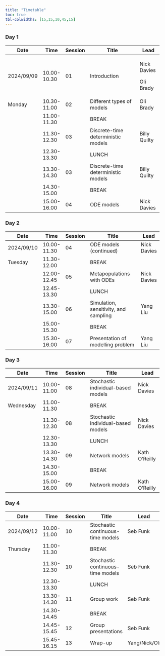```yaml
---
title: "Timetable"
toc: true
tbl-colwidths: [15,15,10,45,15]
---
```


### Day 1

+-------------+-------------+-------------+------------------------------------+--------------+
| Date        | Time        | Session     | Title                              | Lead         |
+=============+=============+=============+====================================+==============+
| 2024/09/09  | 10.00-10.30 | 01          | Introduction                       | Nick Davies  |
|             |             |             |                                    |              |
|             |             |             |                                    | Oli Brady    |
+-------------+-------------+-------------+------------------------------------+--------------+
| Monday      | 10.30-11.00 | 02          | Different types of models          | Oli Brady    |
+-------------+-------------+-------------+------------------------------------+--------------+
|             | 11.00-11.30 |             | BREAK                              |              |
+-------------+-------------+-------------+------------------------------------+--------------+
|             | 11.30-12.30 | 03          | Discrete-time deterministic models | Billy Quilty |
+-------------+-------------+-------------+------------------------------------+--------------+
|             | 12.30-13.30 |             | LUNCH                              |              |
+-------------+-------------+-------------+------------------------------------+--------------+
|             | 13.30-14.30 | 03          | Discrete-time deterministic models | Billy Quilty |
+-------------+-------------+-------------+------------------------------------+--------------+
|             | 14.30-15.00 |             | BREAK                              |              |
+-------------+-------------+-------------+------------------------------------+--------------+
|             | 15.00-16.00 | 04          | ODE models                         | Nick Davies  |
+-------------+-------------+-------------+------------------------------------+--------------+

### Day 2

+-------------+-------------+-------------+---------------------------------------+-------------+
| Date        | Time        | Session     | Title                                 | Lead        |
+=============+=============+=============+=======================================+=============+
| 2024/09/10  | 10.00-11.30 | 04          | ODE models (continued)                | Nick Davies |
+-------------+-------------+-------------+---------------------------------------+-------------+
| Tuesday     | 11.30-12.00 |             | BREAK                                 |             |
+-------------+-------------+-------------+---------------------------------------+-------------+
|             | 12.00-12.45 | 05          | Metapopulations with ODEs             | Nick Davies |
+-------------+-------------+-------------+---------------------------------------+-------------+
|             | 12.45-13.30 |             | LUNCH                                 |             |
+-------------+-------------+-------------+---------------------------------------+-------------+
|             | 13.30-15.00 | 06          | Simulation, sensitivity, and sampling | Yang Liu    |
+-------------+-------------+-------------+---------------------------------------+-------------+
|             | 15.00-15.30 |             | BREAK                                 |             |
+-------------+-------------+-------------+---------------------------------------+-------------+
|             | 15.30-16.00 | 07          | Presentation of modelling problem     | Yang Liu    |
+-------------+-------------+-------------+---------------------------------------+-------------+

### Day 3

+-------------+-------------+-------------+------------------------------------+---------------+
| Date        | Time        | Session     | Title                              | Lead          |
+=============+=============+=============+====================================+===============+
| 2024/09/11  | 10.00-11.00 | 08          | Stochastic individual-based models | Nick Davies   |
+-------------+-------------+-------------+------------------------------------+---------------+
| Wednesday   | 11.00-11.30 |             | BREAK                              |               |
+-------------+-------------+-------------+------------------------------------+---------------+
|             | 11.30-12.30 | 08          | Stochastic individual-based models | Nick Davies   |
+-------------+-------------+-------------+------------------------------------+---------------+
|             | 12.30-13.30 |             | LUNCH                              |               |
+-------------+-------------+-------------+------------------------------------+---------------+
|             | 13.30-14.30 | 09          | Network models                     | Kath O'Reilly |
+-------------+-------------+-------------+------------------------------------+---------------+
|             | 14.30-15.00 |             | BREAK                              |               |
+-------------+-------------+-------------+------------------------------------+---------------+
|             | 15.00-16.00 | 09          | Network models                     | Kath O'Reilly |
+-------------+-------------+-------------+------------------------------------+---------------+

### Day 4

+-------------+-------------+-------------+-----------------------------------+---------------+
| Date        | Time        | Session     | Title                             | Lead          |
+=============+=============+=============+===================================+===============+
| 2024/09/12  | 10.00-11.00 | 10          | Stochastic continuous-time models | Seb Funk      |
+-------------+-------------+-------------+-----------------------------------+---------------+
| Thursday    | 11.00-11.30 |             | BREAK                             |               |
+-------------+-------------+-------------+-----------------------------------+---------------+
|             | 11.30-12.30 | 10          | Stochastic continuous-time models | Seb Funk      |
+-------------+-------------+-------------+-----------------------------------+---------------+
|             | 12.30-13.30 |             | LUNCH                             |               |
+-------------+-------------+-------------+-----------------------------------+---------------+
|             | 13.30-14.30 | 11          | Group work                        | Seb Funk      |
+-------------+-------------+-------------+-----------------------------------+---------------+
|             | 14.30-14.45 |             | BREAK                             |               |
+-------------+-------------+-------------+-----------------------------------+---------------+
|             | 14.45-15.45 | 12          | Group presentations               | Seb Funk      |
+-------------+-------------+-------------+-----------------------------------+---------------+
|             | 15.45-16.15 | 13          | Wrap-up                           | Yang/Nick/Oli |
+-------------+-------------+-------------+-----------------------------------+---------------+
